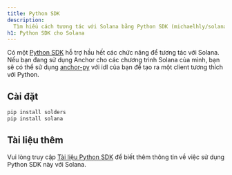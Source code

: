 ```yaml
---
title: Python SDK
description:
  Tìm hiểu cách tương tác với Solana bằng Python SDK (michaelhly/solana-py).
h1: Python SDK cho Solana
---
```


Có một [Python SDK](https://github.com/michaelhly/solana-py) hỗ trợ hầu hết các
chức năng để tương tác với Solana. Nếu bạn đang sử dụng Anchor cho các chương
trình Solana của mình, bạn sẽ có thể sử dụng
[anchor-py](https://github.com/kevinheavey/anchorpy) với idl của bạn để tạo ra
một client tương thích với Python.

## Cài đặt

```bash title="Terminal"
pip install solders
pip install solana
```

## Tài liệu thêm

Vui lòng truy cập
[Tài liệu Python SDK](https://github.com/michaelhly/solana-py?tab=readme-ov-file#general-usage)
để biết thêm thông tin về việc sử dụng Python SDK này với Solana.
